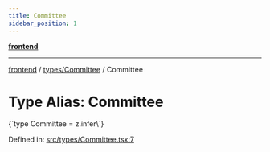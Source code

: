 ```yaml
---
title: Committee
sidebar_position: 1
---
```



[**frontend**](../../..)

***

[frontend](../../..) / [types/Committee](..) / Committee

# Type Alias: Committee

<CodeBlock language="ts">
{`type Committee = z.infer\<typeof [CommitteeSchema](../variables/CommitteeSchema)\>`}
</CodeBlock>

Defined in: [src/types/Committee.tsx:7](https://github.com/svsticky/CommitteeClash/blob/8a31d8fc8422df670b3b4cb3b5fd558ecdeabb90/frontend/src/types/Committee.tsx#L7)
